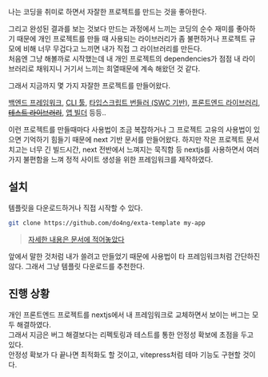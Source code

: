 나는 코딩을 취미로 하면서 자잘한 프로젝트를 만드는 것을 좋아한다.

그리고 완성된 결과를 보는 것보다 만드는 과정에서 느끼는 코딩의 순수 재미를 좋아하기 때문에 개인 프로젝트를 만들 때 사용되는 라이브러리가 좀 불편하거나 프로젝트 규모에 비해 너무 무겁다고 느끼면 내가 직접 그 라이브러리를 만든다.  
처음엔 그냥 해볼까로 시작했는데 내 개인 프로젝트의 dependencies가 점점 내 라이브러리로 채워지니 거기서 느끼는 희열때문에 계속 해왔던 것 같다.

그래서 지금까지 몇 가지 자잘한 프로젝트를 만들어왔다.

[백엔드 프레임워크](https://zely.vercel.app), [CLI 툴](https://npmjs.com/animaux), [타입스크립트 번들러 (SWC 기반)](https://zely.vercel.app/serpack/introduction),
[프론트엔드 라이브러리](https://github.com/zely-js/segify), [~~테스트 라이브러리~~](https://github.com/do4ng/estuaire), [앱 빌더](https://github.com/do4ng/asto) 등등..

이런 프로젝트를 만들때마다 사용법이 조금 복잡하거나 그 프로젝트 고유의 사용법이 있으면 기억하기 힘들기 때문에 next 기반 문서를 만들어왔다.
하지만 작은 프로젝트 문서 치고는 너무 긴 빌드시간, next 전반에서 느껴지는 묵직함 등 nextjs를 사용하면서 여러가지 불편함을 느껴 정적 사이트 생성을 위한 프레임워크를 제작하였다.

## 설치

템플릿을 다운로드하거나 직접 시작할 수 있다.

```bash
git clone https://github.com/do4ng/exta-template my-app
```

> [자세한 내용은 문서에 적어놓았다](https://extajs.netlify.app/docs/installation)

앞에서 말한 것처럼 내가 쓸려고 만들었기 때문에 사용법이 타 프레임워크처럼 간단하진 않다. 그래서 그냥 템플릿 다운로드를 추천한다.

## 진행 상황

개인 프론트엔드 프로젝트를 nextjs에서 내 프레임워크로 교체하면서 보이는 버그는 모두 해결하였다.  
그래서 지금은 버그 해결보다는 리펙토링과 테스트를 통한 안정성 확보에 초점을 두고 있다.  
안정성 확보가 다 끝나면 최적화도 할 것이고, vitepress처럼 테마 기능도 구현할 것이다.
